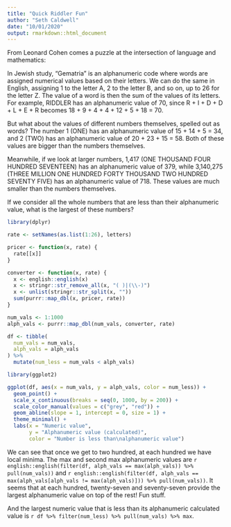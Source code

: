 ```yaml
---
title: "Quick Riddler Fun"
author: "Seth Caldwell"
date: "10/01/2020"
output: rmarkdown::html_document
---
```

From Leonard Cohen comes a puzzle at the intersection of language and mathematics:

In Jewish study, “Gematria” is an alphanumeric code where words are assigned numerical values based on their letters. We can do the same in English, assigning 1 to the letter A, 2 to the letter B, and so on, up to 26 for the letter Z. The value of a word is then the sum of the values of its letters. For example, RIDDLER has an alphanumeric value of 70, since R + I + D + D + L + E + R becomes 18 + 9 + 4 + 4 + 12 + 5 + 18 = 70.

But what about the values of different numbers themselves, spelled out as words? The number 1 (ONE) has an alphanumeric value of 15 + 14 + 5 = 34, and 2 (TWO) has an alphanumeric value of 20 + 23 + 15 = 58. Both of these values are bigger than the numbers themselves.

Meanwhile, if we look at larger numbers, 1,417 (ONE THOUSAND FOUR HUNDRED SEVENTEEN) has an alphanumeric value of 379, while 3,140,275 (THREE MILLION ONE HUNDRED FORTY THOUSAND TWO HUNDRED SEVENTY FIVE) has an alphanumeric value of 718. These values are much smaller than the numbers themselves.

If we consider all the whole numbers that are less than their alphanumeric value, what is the largest of these numbers?

```r
library(dplyr)

rate <- setNames(as.list(1:26), letters)

pricer <- function(x, rate) {
  rate[[x]]
}

converter <- function(x, rate) {
  x <- english::english(x)
  x <- stringr::str_remove_all(x, "( )|(\\-)")
  x <- unlist(stringr::str_split(x, ""))
  sum(purrr::map_dbl(x, pricer, rate))
}

num_vals <- 1:1000
alph_vals <- purrr::map_dbl(num_vals, converter, rate)

df <- tibble(
  num_vals = num_vals,
  alph_vals = alph_vals
) %>%
  mutate(num_less = num_vals < alph_vals)
```

```r
library(ggplot2)

ggplot(df, aes(x = num_vals, y = alph_vals, color = num_less)) +
  geom_point() + 
  scale_x_continuous(breaks = seq(0, 1000, by = 200)) +
  scale_color_manual(values = c("grey", "red")) +
  geom_abline(slope = 1, intercept = 0, size = 1) +
  theme_minimal() +
  labs(x = "Numeric value",
       y = "Alphanumeric value (calculated)",
       color = "Number is less than\nalphanumeric value")
```

We can see that once we get to two hundred, at each hundred we have local minima. The max and second max alphanumeric values are `r english::english(filter(df, alph_vals == max(alph_vals)) %>% pull(num_vals))` and `r english::english(filter(df, alph_vals == max(alph_vals[alph_vals != max(alph_vals)])) %>% pull(num_vals))`. It seems that at each hundred, twenty-seven and seventy-seven provide the largest alphanumeric value on top of the rest! Fun stuff.

And the largest numeric value that is less than its alphanumeric calculated value is `r df %>% filter(num_less) %>% pull(num_vals) %>% max`.